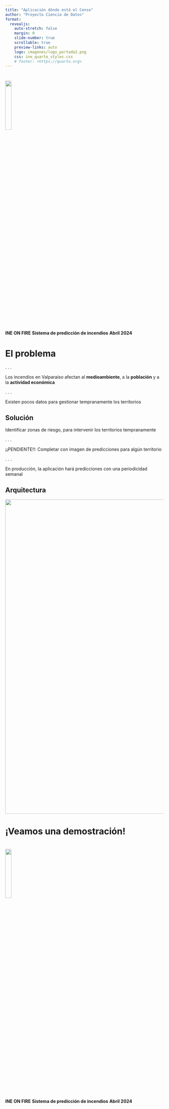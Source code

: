 ---
title: "Aplicación dónde está el Censo"
author: "Proyecto Ciencia de Datos"
format:
  revealjs:
    auto-stretch: false
    margin: 0
    slide-number: true
    scrollable: true
    preview-links: auto
    logo: imagenes/logo_portada2.png
    css: ine_quarto_styles.css
    # footer: <https://quarto.org>
---

#

[]{.linea-superior} 
[]{.linea-inferior} 

<img src="imagenes/logo_portada2.png" width="20%"/>  


[**INE ON FIRE**]{.big-par .center-justified}
[**Sistema de predicción de incendios**]{.big-par .center-justified}
[**Abril 2024**]{.big-par .center-justified}



# El problema

. . .

[Los incendios en Valparaíso afectan al **medioambiente**, a la **población** y a la **actividad económica**   ]{.huge-par}

. . .

[Existen pocos datos para gestionar tempranamente los territorios]{.huge-par}



## Solución


Identificar zonas de riesgo, para intervenir los territorios tempranamente 

. . .

¡¡PENDIENTE!!: Completar con imagen de predicciones para algún territorio 


. . .

En producción, la aplicación hará predicciones con una periodicidad semanal
  

## Arquitectura

[<img src="imagenes/arquitectura.PNG" width="1000px"/>]{.center}


# ¡Veamos una demostración!


# 

[<img src="imagenes/logo_portada2.png" width="20%"/>]{.center}


[**INE ON FIRE**]{.big-par .center-justified}
[**Sistema de predicción de incendios**]{.big-par .center-justified}
[**Abril 2024**]{.big-par .center-justified}




[]{.linea-superior} 
[]{.linea-inferior} 

